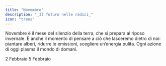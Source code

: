 ```yaml
---
title: "Novembre"
description: "_Il futuro nelle radici_"
icon: "trees"
---
```

Novembre è il mese del silenzio della terra, che si prepara al riposo invernale. È anche il momento di pensare a ciò che lasceremo dietro di noi: piantare alberi, ridurre le emissioni, scegliere un’energia pulita. Ogni azione di oggi plasma il mondo di domani.

<CardGroup cols="2">
  <Card title="Giornata mondiale delle zone umide " icon="droplet" color="#00c0ff" horizontal href="/mesi/febbraio/zoneumide">
    2 Febbraio
  </Card>
  <Card title="Giornata mondiale contro lo spreco alimentare" icon="banana" color="#00c0ff" horizontal href="/mesi/febbraio/sprecoalimentare">
    5 Febbraio
  </Card>
</CardGroup>